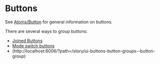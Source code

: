 
<Meta title="UI/Buttons/Overview" />

<Story id="atoms-button-base--button-selection" />

# Buttons

See [Atoms/Button](/docs/atoms-button-overview--page) for general information on buttons.

There are several ways to group buttons:

- [Joined Buttons](/story/ui-buttons-joined-buttons--joined-buttons-icons)
- [Mode switch buttons](/story/ui-buttons-mode-switch-buttons--mode-switch-buttons)
- (http://localhost:6006/?path=/story/ui-buttons-button-groups--button-group)
